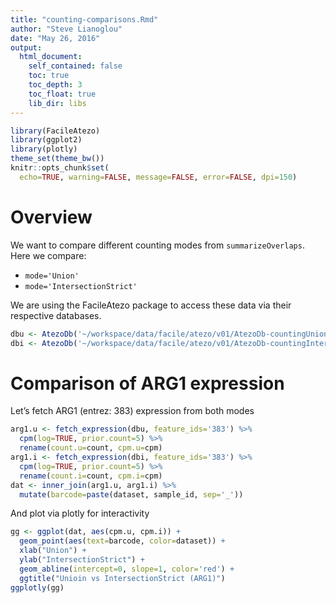 ```yaml
---
title: "counting-comparisons.Rmd"
author: "Steve Lianoglou"
date: "May 26, 2016"
output:
  html_document:
    self_contained: false
    toc: true
    toc_depth: 3
    toc_float: true
    lib_dir: libs
---
```


```r
library(FacileAtezo)
library(ggplot2)
library(plotly)
theme_set(theme_bw())
knitr::opts_chunk$set(
  echo=TRUE, warning=FALSE, message=FALSE, error=FALSE, dpi=150)
```

# Overview

We want to compare different counting modes from `summarizeOverlaps`. Here we
compare:

  * `mode='Union'`
  * `mode='IntersectionStrict'`

We are using the FacileAtezo package to access these data via their respective
databases.

```r
dbu <- AtezoDb('~/workspace/data/facile/atezo/v01/AtezoDb-countingUnion.sqlite')
dbi <- AtezoDb('~/workspace/data/facile/atezo/v01/AtezoDb-countingIntersectionStrict.sqlite')
```

# Comparison of ARG1 expression

Let's fetch ARG1 (entrez: 383) expression from both modes

```r
arg1.u <- fetch_expression(dbu, feature_ids='383') %>%
  cpm(log=TRUE, prior.count=5) %>%
  rename(count.u=count, cpm.u=cpm)
arg1.i <- fetch_expression(dbi, feature_ids='383') %>%
  cpm(log=TRUE, prior.count=5) %>%
  rename(count.i=count, cpm.i=cpm)
dat <- inner_join(arg1.u, arg1.i) %>%
  mutate(barcode=paste(dataset, sample_id, sep='_'))
```

And plot via plotly for interactivity

```r
gg <- ggplot(dat, aes(cpm.u, cpm.i)) +
  geom_point(aes(text=barcode, color=dataset)) +
  xlab("Union") +
  ylab("IntersectionStrict") +
  geom_abline(intercept=0, slope=1, color='red') +
  ggtitle("Unioin vs IntersectionStrict (ARG1)")
ggplotly(gg)
```

